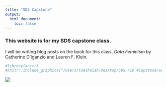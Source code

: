 ```yaml
---
title: "SDS Capstone"
output:
  html_document:
    toc: false
---
```


### This website is for my SDS capstone class. 

I will be writing blog posts on the book for this class, *Data Feminism* by Catherine D'Iganzio and Lauren F. Klein.


```r
#library(knitr)
#knitr::include_graphics("/Users/tseshaiah/Desktop/SDS 410 #Capstone/website-capstone/www/data-feminism-cover.jpg") 
```

  ![](/Users/tseshaiah/Desktop/SDS 410 Capstone/website-capstone/www/data-feminism-cover.jpg)


